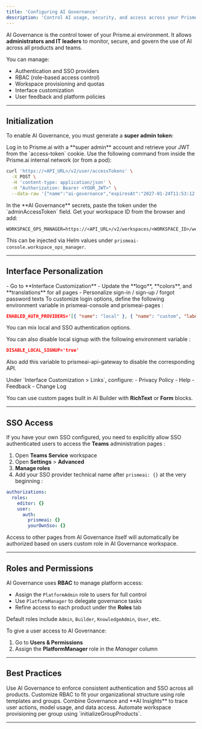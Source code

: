 ```yaml
---
title: 'Configuring AI Governance'
description: 'Control AI usage, security, and access across your Prisme.ai platform.'
---
```



AI Governance is the control tower of your Prisme.ai environment. It allows **administrators and IT leaders** to monitor, secure, and govern the use of AI across all products and teams.

You can manage:
- Authentication and SSO providers
- RBAC (role-based access control)
- Workspace provisioning and quotas
- Interface customization
- User feedback and platform policies

---

## Initialization

To enable AI Governance, you must generate a **super admin token**:

<Steps>
<Step title="Step 1: Get your JWT token">
Log in to Prisme.ai with a **super admin** account and retrieve your JWT from the `access-token` cookie.
</Step>

<Step title="Step 2: Generate the long-term token">
Use the following command from inside the Prisme.ai internal network (or from a pod):

```bash
curl 'https://<API_URL>/v2/user/accessTokens' \
  -X POST \
  -H 'content-type: application/json' \
  -H "Authorization: Bearer <YOUR_JWT>" \
  --data-raw '{"name":"ai-governance","expiresAt":"2027-01-24T11:53:12.116Z"}'
```
</Step>

<Step title="Step 3: Inject the access token">
In the **AI Governance** secrets, paste the token under the `adminAccessToken` field.
</Step>

<Step title="Step 4: Configure API access">
Get your workspace ID from the browser and add:

```env
WORKSPACE_OPS_MANAGER=https://<API_URL>/v2/workspaces/<WORKSPACE_ID>/webhooks/
```

This can be injected via Helm values under `prismeai-console.workspace_ops_manager`.
</Step>
</Steps>

---

## Interface Personalization

<AccordionGroup>

<Accordion title="Customize Branding & Texts">
- Go to **Interface Customization**
- Update the **logo**, **colors**, and **translations** for all pages
- Personalize sign-in / sign-up / forgot password texts
</Accordion>

<Accordion title="Configure SSO Providers">
To customize login options, define the following environment variable in prismeai-console and prismeai-pages :

```json
ENABLED_AUTH_PROVIDERS='[{ "name": "local" }, { "name": "custom", "label": { "fr":"Connexion avec custom", "en":"Connect with custom" }, "icon":"http://logo.png"}]'
```
You can mix local and SSO authentication options.

You can also disable local signup with the following environment variable :  

```json
DISABLE_LOCAL_SIGNUP='true'
```
Also add this variable to prismeai-api-gateway to disable the corresponding API.  
</Accordion>

<Accordion title="Add Legal & Help Pages">
Under `Interface Customization > Links`, configure:
- Privacy Policy
- Help
- Feedback
- Change Log

You can use custom pages built in AI Builder with **RichText** or **Form** blocks.
</Accordion>

</AccordionGroup>

---

## SSO Access
If you have your own SSO configured, you need to explicitly allow SSO authenticated users to access the **Teams** administration pages :

1. Open **Teams Service** workspace
2. Open **Settings** \> **Advanced**
3. **Manage roles**
4. Add your SSO provider technical name after `prismeai: {}` at the very beginning :

```yaml
authorizations:
  roles:
    editor: {}
    user:
      auth:
        prismeai: {}
        yourOwnSso: {}
```

Access to other pages from AI Governance itself will automatically be authorized based on users custom role in AI Governance workspace.  

---

## Roles and Permissions

AI Governance uses **RBAC** to manage platform access:

- Assign the `PlatformAdmin` role to users for full control
- Use `PlatformManager` to delegate governance tasks
- Refine access to each product under the **Roles** tab

Default roles include `Admin`, `Builder`, `KnowledgeAdmin`, `User`, etc.

To give a user access to AI Governance:
1. Go to **Users & Permissions**
2. Assign the **PlatformManager** role in the *Manager* column

---

## Best Practices

<CardGroup cols={2}>
  <Card title="Centralize Security" icon="shield-halved">
    Use AI Governance to enforce consistent authentication and SSO across all products.
  </Card>
  <Card title="Granular Access Control" icon="user-shield">
    Customize RBAC to fit your organizational structure using role templates and groups.
  </Card>
  <Card title="Audit Everything" icon="file-lines">
    Combine Governance and **AI Insights** to trace user actions, model usage, and data access.
  </Card>
  <Card title="Govern by Group" icon="users">
    Automate workspace provisioning per group using `initializeGroupProducts`.
  </Card>
</CardGroup>

---
